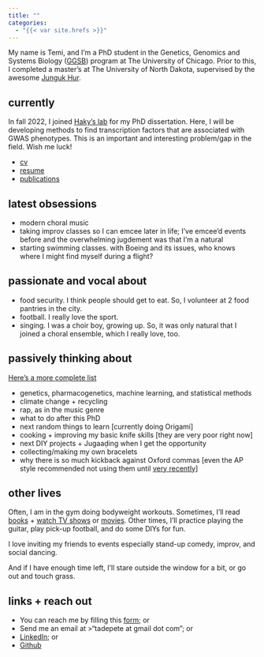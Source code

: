 ```yaml
---
title: ""
categories:
  - "{{< var site.hrefs >}}"
---
```


My name is Temi, and I'm a PhD student in the Genetics, Genomics and Systems Biology (<a href="https://ggsb.uchicago.edu/" target="_blank" rel="noopener noreferrer">GGSB</a>) program at The University of Chicago. Prior to this, I completed a master's at The University of North Dakota, supervised by the awesome <a href="https://med.und.edu/labs/hur/" target="_blank" rel="noopener noreferrer">Junguk Hur</a>.

## currently

In fall 2022, I joined <a href="https://hakyimlab.org/" target="_blank" rel="noopener noreferrer">Haky's lab</a> for my PhD dissertation. Here, I will be developing methods to find transcription factors that are associated with GWAS phenotypes. This is an important and interesting problem/gap in the field. Wish me luck!

- <a href="content/assets/cv.pdf" target="_blank" rel="noopener noreferrer">cv</a>
- <a href="content/assets/resume.pdf" target="_blank" rel="noopener noreferrer">resume</a> 
- <a href="content/assets/publications/index.qmd" target="_blank" rel="noopener noreferrer">publications</a>

## latest obsessions
- modern choral music
- taking improv classes so I can emcee later in life; I've emcee'd events before and the overwhelming jugdement was that I'm a natural
- starting swimming classes. with Boeing and its issues, who knows where I might find myself during a flight?

## passionate and vocal about
- food security. I think people should get to eat. So, I volunteer at 2 food pantries in the city. 
- football. I really love the sport.
- singing. I was a choir boy, growing up. So, it was only natural that I joined a choral ensemble, which I really love, too.

## passively thinking about
<a href="content/assets/thoughts/index.qmd" target="_blank" rel="noopener noreferrer">Here's a more complete list</a>

- genetics, pharmacogenetics, machine learning, and statistical methods
- climate change + recycling
- rap, as in the music genre
- what to do after this PhD
- next random things to learn [currently doing Origami]
- cooking + improving my basic knife skills [they are very poor right now]
- next DIY projects + Jugaaḍing when I get the opportunity
- collecting/making my own bracelets
- why there is so much kickback against Oxford commas [even the AP style recommended not using them until <a href="{{< var site.hrefs.oxford_commas >}}" target="_blank" rel="noopener noreferrer">very recently</a>]

## other lives
Often, I am in the gym doing bodyweight workouts. Sometimes, I'll read <a href="{{< var site.hrefs.goodreads >}}" target="_blank" rel="noopener noreferrer">books</a> + <a href="{{< var site.hrefs.tv_shows >}}" target="_blank" rel="noopener noreferrer">watch TV shows</a> or <a href="https://letterboxd.com/TemiWho/films/" target="_blank" rel="noopener noreferrer">movies</a>. Other times, I'll practice playing the guitar, play pick-up football, and do some DIYs for fun. 

I love inviting my friends to events especially stand-up comedy, improv, and social dancing.

And if I have enough time left, I'll stare outside the window for a bit, or go out and touch grass. 

## links + reach out
- You can reach me by filling this <a href="https://forms.gle/VopPt5H2uhPMD8oT7" target="_blank" rel="noopener noreferrer">form</a>; or
- Send me an email at 
  >"tadepete at gmail dot com"; or
- <a href="https://www.linkedin.com/in/temidayo-a-489414161" target="_blank" rel="noopener noreferrer">LinkedIn</a>; or
<!-- - <a href="https://twitter.com/temicrates" target="_blank" rel="noopener noreferrer">Twitter</a>; or -->
- <a href="https://github.com/temipete" target="_blank" rel="noopener noreferrer">Github</a>